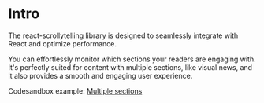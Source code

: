 # Intro

The react-scrollytelling library is designed to seamlessly integrate with React and optimize performance.

You can effortlessly monitor which sections your readers are engaging with.
It's perfectly suited for content with multiple sections, like visual news, and it also provides a smooth and engaging user experience.

Codesandbox example: [Multiple sections](https://codesandbox.io/p/github/hsunpei/react-scrollytelling-multi-sections-demo/main)
